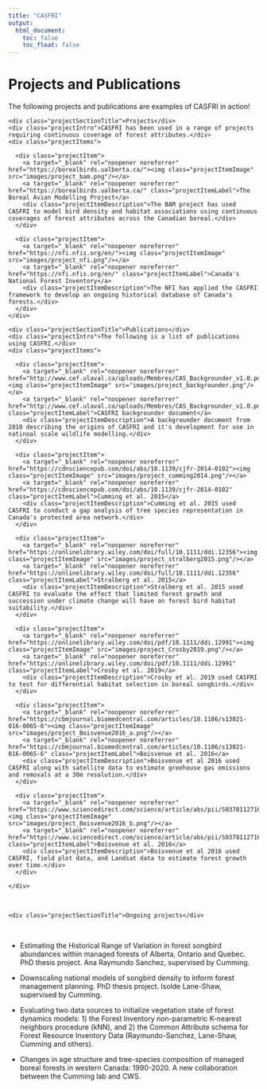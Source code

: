```yaml
---
title: "CASFRI"
output:
  html_document:
    toc: false
    toc_float: false
---
```


# Projects and Publications
The following projects and publications are examples of CASFRI in action!

<!--html_preserve-->
<div class="band full">
  <div class="bandContent projectSection">
    <div class="projectSectionTitle">Projects</div>
    <div class="projectIntro">CASFRI has been used in a range of projects requiring continuous coverage of forest attributes.</div>
    <div class="projectItems">
      
      <div class="projectItem">
        <a target="_blank" rel="noopener noreferrer" href="https://borealbirds.ualberta.ca/"><img class="projectItemImage" src="images/project_bam.png"/></a>
        <a target="_blank" rel="noopener noreferrer" href="https://borealbirds.ualberta.ca/" class="projectItemLabel">The Boreal Avian Modelling Project</a>
        <div class="projectItemDescription">The BAM project has used CASFRI to model bird density and habitat associations using continuous coverages of forest attributes across the Canadian boreal.</div>
      </div>
      
      <div class="projectItem">
        <a target="_blank" rel="noopener noreferrer" href="https://nfi.nfis.org/en/"><img class="projectItemImage" src="images/project_nfi.png"/></a>
        <a target="_blank" rel="noopener noreferrer" href="https://nfi.nfis.org/en/" class="projectItemLabel">Canada's National Forest Inventory</a>
        <div class="projectItemDescription">The NFI has applied the CASFRI framework to develop an ongoing historical database of Canada's forests.</div>
      </div>
    </div>
  </div>

  <div class="bandContent projectSection">
    <div class="projectSectionTitle">Publications</div>
    <div class="projectIntro">The following is a list of publications using CASFRI.</div>
    <div class="projectItems">
      
      <div class="projectItem">
        <a target="_blank" rel="noopener noreferrer" href="http://www.cef.ulaval.ca/uploads/Membres/CAS_Backgrounder_v1.0.pdf"><img class="projectItemImage" src="images/project_backgrounder.png"/></a>
        <a target="_blank" rel="noopener noreferrer" href="http://www.cef.ulaval.ca/uploads/Membres/CAS_Backgrounder_v1.0.pdf" class="projectItemLabel">CASFRI backgrounder document</a>
        <div class="projectItemDescription">A backgrounder document from 2010 describing the origins of CASFRI and it's development for use in natinoal scale wildlife modelling.</div>
      </div>
      
      <div class="projectItem">
        <a target="_blank" rel="noopener noreferrer" href="https://cdnsciencepub.com/doi/abs/10.1139/cjfr-2014-0102"><img class="projectItemImage" src="images/project_cumming2014.png"/></a>
        <a target="_blank" rel="noopener noreferrer" href="https://cdnsciencepub.com/doi/abs/10.1139/cjfr-2014-0102" class="projectItemLabel">Cumming et al. 2015</a>
        <div class="projectItemDescription">Cumming et al. 2015 used CASFRI to conduct a gap analysis of tree species representation in Canada's protected area network.</div>
      </div>
      
      <div class="projectItem">
        <a target="_blank" rel="noopener noreferrer" href="https://onlinelibrary.wiley.com/doi/full/10.1111/ddi.12356"><img class="projectItemImage" src="images/project_stralberg2015.png"/></a>
        <a target="_blank" rel="noopener noreferrer" href="https://onlinelibrary.wiley.com/doi/full/10.1111/ddi.12356" class="projectItemLabel">Stralberg et al. 2015</a>
        <div class="projectItemDescription">Stralberg et al. 2015 used CASFRI to evaluate the effect that limited forest growth and succession under climate change will have on forest bird habitat suitability.</div>
      </div>
      
      <div class="projectItem">
        <a target="_blank" rel="noopener noreferrer" href="https://onlinelibrary.wiley.com/doi/pdf/10.1111/ddi.12991"><img class="projectItemImage" src="images/project_Crosby2019.png"/></a>
        <a target="_blank" rel="noopener noreferrer" href="https://onlinelibrary.wiley.com/doi/pdf/10.1111/ddi.12991" class="projectItemLabel">Crosby et al. 2019</a>
        <div class="projectItemDescription">Crosby et al. 2019 used CASFRI to test for differential habitat selection in boreal songbirds.</div>
      </div>
      
      <div class="projectItem">
        <a target="_blank" rel="noopener noreferrer" href="https://cbmjournal.biomedcentral.com/articles/10.1186/s13021-016-0065-6"><img class="projectItemImage" src="images/project_Boisvenue2016_a.png"/></a>
        <a target="_blank" rel="noopener noreferrer" href="https://cbmjournal.biomedcentral.com/articles/10.1186/s13021-016-0065-6" class="projectItemLabel">Boisvenue et al. 2016</a>
        <div class="projectItemDescription">Boisvenue et al 2016 used CASFRI along with satellite data to estimate greehouse gas emissions and removals at a 30m resolution.</div>
      </div>
      
      <div class="projectItem">
        <a target="_blank" rel="noopener noreferrer" href="https://www.sciencedirect.com/science/article/abs/pii/S037811271630319X"><img class="projectItemImage" src="images/project_Boisvenue2016_b.png"/></a>
        <a target="_blank" rel="noopener noreferrer" href="https://www.sciencedirect.com/science/article/abs/pii/S037811271630319X" class="projectItemLabel">Boisvenue et al. 2016</a>
        <div class="projectItemDescription">Boisvenue et al 2016 used CASFRI, field plot data, and Landsat data to estimate forest growth over time.</div>
      </div>
      
    </div>
  </div>
</div>


<br>
<div class="bandContent projectSection">
    <div class="projectSectionTitle">Ongoing projects</div>
</div>
<!--/html_preserve-->
<br>

* Estimating the Historical Range of Variation in forest songbird abundances within managed forests of Alberta, Ontario and Quebec. PhD thesis project. Ana Raymundo Sanchez, supervised by Cumming.

* Downscaling national models of songbird density to inform forest management planning. PhD thesis project. Isolde Lane-Shaw, supervised by Cumming.

* Evaluating two data sources to initialize vegetation state of forest dynamics models: 1) the Forest Inventory non-parametric K-nearest neighbors procedure (kNN), and 2)  the Common Attribute schema for Forest Resource Inventory Data (Raymundo-Sanchez, Lane-Shaw, Cumming and others).

* Changes in age structure and tree-species composition of managed boreal forests in western Canada: 1990-2020. A new collaboration between the Cumming lab and CWS.
